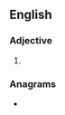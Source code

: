 ==English==

===Adjective===
{{head|en|adjective superlative form}}

# {{en-superlative of|rude}}

===Anagrams===
* {{anagrams|en|a=derstu|Studer|deturs|duster|rusted|strude|uderts}}